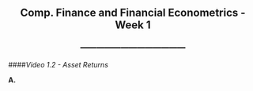 <center> <h2>Comp. Finance and Financial Econometrics - Week 1</h2> </center>
<center> <h3>---------------------------------------</h3> </center>

####*Video 1.2 - Asset Returns*

**A. **